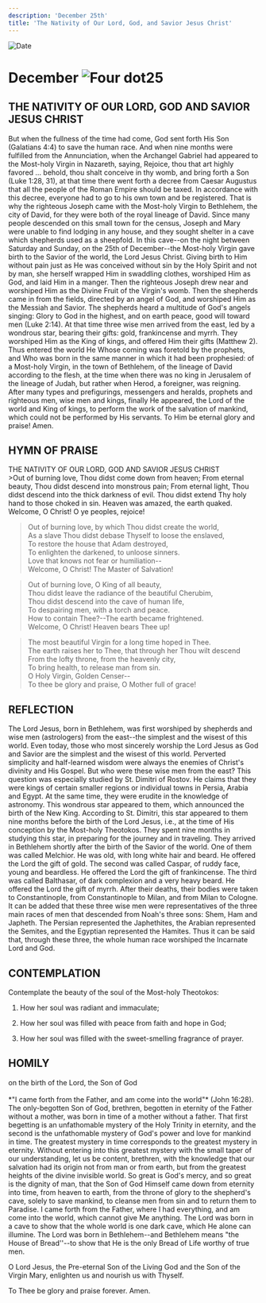 ```yaml
---
description: 'December 25th'
title: 'The Nativity of Our Lord, God, and Savior Jesus Christ'
---
```


<CustomPaginator />
<RunningHead />

<Image src="/title-imprint.png" height={68} width={50} alt="Date" className="title-imprint"/>

# <div id="date">December <Image className="four-dot" src="/four-dot.png" height={15} width={15} alt="Four dot" />25</div>

## THE NATIVITY OF OUR LORD, GOD AND SAVIOR JESUS CHRIST

But when the fullness of the time had come, God sent forth His Son (Galatians 4:4) to save the human race. And when nine months were fulfilled from the Annunciation, when the Archangel Gabriel had appeared to the Most-holy Virgin in Nazareth, saying, Rejoice, thou that art highly favored … behold, thou shalt conceive in thy womb, and bring forth a Son (Luke 1:28, 31), at that time there went forth a decree from Caesar Augustus that all the people of the Roman Empire should be taxed. In accordance with this decree, everyone had to go to his own town and be registered. That is why the righteous Joseph came with the Most-holy Virgin to Bethlehem, the city of David, for they were both of the royal lineage of David. Since many people descended on this small town for the census, Joseph and Mary were unable to find lodging in any house, and they sought shelter in a cave which shepherds used as a sheepfold. In this cave--on the night between Saturday and Sunday, on the 25th of December--the Most-holy Virgin gave birth to the Savior of the world, the Lord Jesus Christ. Giving birth to Him without pain just as He was conceived without sin by the Holy Spirit and not by man, she herself wrapped Him in swaddling clothes, worshiped Him as God, and laid Him in a manger. Then the righteous Joseph drew near and worshiped Him as the Divine Fruit of the Virgin's womb. Then the shepherds came in from the fields, directed by an angel of God, and worshiped Him as the Messiah and Savior. The shepherds heard a multitude of God's angels singing: Glory to God in the highest, and on earth peace, good will toward men (Luke 2:14). At that time three wise men arrived from the east, led by a wondrous star, bearing their gifts: gold, frankincense and myrrh. They worshiped Him as the King of kings, and offered Him their gifts (Matthew 2). Thus entered the world He Whose coming was foretold by the prophets, and Who was born in the same manner in which it had been prophesied: of a Most-holy Virgin, in the town of Bethlehem, of the lineage of David according to the flesh, at the time when there was no king in Jerusalem of the lineage of Judah, but rather when Herod, a foreigner, was reigning. After many types and prefigurings, messengers and heralds, prophets and righteous men, wise men and kings, finally He appeared, the Lord of the world and King of kings, to perform the work of the salvation of mankind, which could not be performed by His servants. To Him be eternal glory and praise! Amen.


## HYMN OF PRAISE
<div style={{textAlign:'center', color:'crimson', fontWeight:'bold'}}>
THE NATIVITY OF OUR LORD, GOD AND SAVIOR JESUS CHRIST
</div>
>Out of burning love, Thou didst come down from heaven;  
From eternal beauty, Thou didst descend into monstrous pain;  
From eternal light, Thou didst descend into the thick darkness of evil.  
Thou didst extend Thy holy hand to those choked in sin.  
Heaven was amazed, the earth quaked.  
Welcome, O Christ! O ye peoples, rejoice!  
  
>Out of burning love, by which Thou didst create the world,  
As a slave Thou didst debase Thyself to loose the enslaved,  
To restore the house that Adam destroyed,  
To enlighten the darkened, to unloose sinners.  
Love that knows not fear or humiliation--  
Welcome, O Christ! The Master of Salvation!  
  
>Out of burning love, O King of all beauty,  
Thou didst leave the radiance of the beautiful Cherubim,  
Thou didst descend into the cave of human life,  
To despairing men, with a torch and peace.  
How to contain Thee?--The earth became frightened.  
Welcome, O Christ! Heaven bears Thee up!  
  
>The most beautiful Virgin for a long time hoped in Thee.  
The earth raises her to Thee, that through her Thou wilt descend  
From the lofty throne, from the heavenly city,  
To bring health, to release man from sin.  
O Holy Virgin, Golden Censer--  
To thee be glory and praise, O Mother full of grace!  


## REFLECTION

The Lord Jesus, born in Bethlehem, was first worshiped by shepherds and wise men (astrologers) from the east--the simplest and the wisest of this world. Even today, those who most sincerely worship the Lord Jesus as God and Savior are the simplest and the wisest of this world. Perverted simplicity and half-learned wisdom were always the enemies of Christ's divinity and His Gospel. But who were these wise men from the east? This question was especially studied by St. Dimitri of Rostov. He claims that they were kings of certain smaller regions or individual towns in Persia, Arabia and Egypt. At the same time, they were erudite in the knowledge of astronomy. This wondrous star appeared to them, which announced the birth of the New King. According to St. Dimitri, this star appeared to them nine months before the birth of the Lord Jesus, i.e., at the time of His conception by the Most-holy Theotokos. They spent nine months in studying this star, in preparing for the journey and in traveling. They arrived in Bethlehem shortly after the birth of the Savior of the world. One of them was called Melchior. He was old, with long white hair and beard. He offered the Lord the gift of gold. The second was called Caspar, of ruddy face, young and beardless. He offered the Lord the gift of frankincense. The third was called Balthasar, of dark complexion and a very heavy beard. He offered the Lord the gift of myrrh. After their deaths, their bodies were taken to Constantinople, from Constantinople to Milan, and from Milan to Cologne. It can be added that these three wise men were representatives of the three main races of men that descended from Noah's three sons: Shem, Ham and Japheth. The Persian represented the Japhethites, the Arabian represented the Semites, and the Egyptian represented the Hamites. Thus it can be said that, through these three, the whole human race worshiped the Incarnate Lord and God.


## CONTEMPLATION

Contemplate the beauty of the soul of the Most-holy Theotokos:

1. How her soul was radiant and immaculate;

2. How her soul was filled with peace from faith and hope in God;

3. How her soul was filled with the sweet-smelling fragrance of prayer.


## HOMILY
<div style={{textAlign:'center', color:'crimson', fontWeight:'bold'}}>
on the birth of the Lord, the Son of God
</div>
<br />
<div style={{textAlign:'right'}}>
*"I came forth from the Father, and am come into the world"* (John 16:28).
</div>
The only-begotten Son of God, brethren, begotten in eternity of the Father without a mother, was born in time of a mother without a father. That first begetting is an unfathomable mystery of the Holy Trinity in eternity, and the second is the unfathomable mystery of God's power and love for mankind in time. The greatest mystery in time corresponds to the greatest mystery in eternity. Without entering into this greatest mystery with the small taper of our understanding, let us be content, brethren, with the knowledge that our salvation had its origin not from man or from earth, but from the greatest heights of the divine invisible world. So great is God's mercy, and so great is the dignity of man, that the Son of God Himself came down from eternity into time, from heaven to earth, from the throne of glory to the shepherd's cave, solely to save mankind, to cleanse men from sin and to return them to Paradise. I came forth from the Father, where I had everything, and am come into the world, which cannot give Me anything. The Lord was born in a cave to show that the whole world is one dark cave, which He alone can illumine. The Lord was born in Bethlehem--and Bethlehem means "the House of Bread''--to show that He is the only Bread of Life worthy of true men.

O Lord Jesus, the Pre-eternal Son of the Living God and the Son of the Virgin Mary, enlighten us and nourish us with Thyself.

To Thee be glory and praise forever. Amen.

